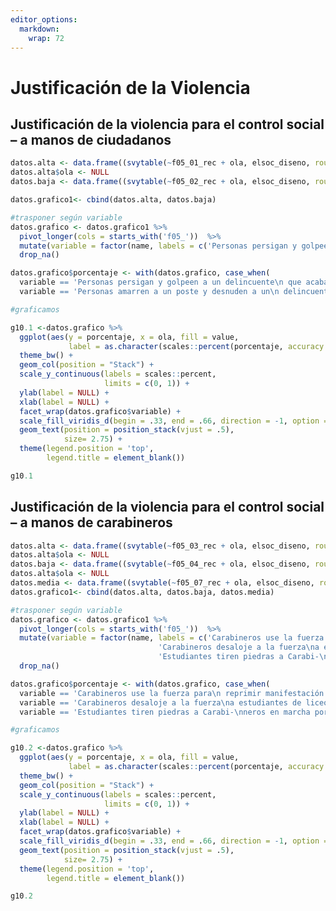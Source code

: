 ```yaml
---
editor_options: 
  markdown: 
    wrap: 72
---
```


# Justificación de la Violencia


## Justificación de la violencia para el control social – a manos de ciudadanos

```r
datos.alta <- data.frame((svytable(~f05_01_rec + ola, elsoc_diseno, round = F))) %>% group_by( ola) %>% mutate(p_alta=Freq/sum(Freq))
datos.alta$ola <- NULL
datos.baja <- data.frame((svytable(~f05_02_rec + ola, elsoc_diseno, round = F))) %>% group_by(ola) %>% mutate(p_baja=Freq/sum(Freq))

datos.grafico1<- cbind(datos.alta, datos.baja)

#trasponer según variable
datos.grafico <- datos.grafico1 %>% 
  pivot_longer(cols = starts_with('f05_'))  %>%
  mutate(variable = factor(name, labels = c('Personas persigan y golpeen a un delincuente\n que acaba de cometer un asalto', 'Personas amarren a un poste y desnuden a un\n delincuente que acaba de cometer un asalto'))) %>% 
  drop_na()

datos.grafico$porcentaje <- with(datos.grafico, case_when(
  variable == 'Personas persigan y golpeen a un delincuente\n que acaba de cometer un asalto' ~ p_alta,
  variable == 'Personas amarren a un poste y desnuden a un\n delincuente que acaba de cometer un asalto' ~ p_baja))

#graficamos

g10.1 <-datos.grafico %>% 
  ggplot(aes(y = porcentaje, x = ola, fill = value, 
             label = as.character(scales::percent(porcentaje, accuracy = .1)))) +
  theme_bw() + 
  geom_col(position = "Stack") +
  scale_y_continuous(labels = scales::percent,
                     limits = c(0, 1)) +
  ylab(label = NULL) +
  xlab(label = NULL) +
  facet_wrap(datos.grafico$variable) +
  scale_fill_viridis_d(begin = .33, end = .66, direction = -1, option = 'viridis') + 
  geom_text(position = position_stack(vjust = .5),
            size= 2.75) +
  theme(legend.position = 'top',
        legend.title = element_blank())

g10.1
```


## Justificación de la violencia para el control social – a manos de carabineros

```r
datos.alta <- data.frame((svytable(~f05_03_rec + ola, elsoc_diseno, round = F))) %>% group_by( ola) %>% mutate(p_alta=Freq/sum(Freq))
datos.alta$ola <- NULL
datos.baja <- data.frame((svytable(~f05_04_rec + ola, elsoc_diseno, round = F))) %>% group_by(ola) %>% mutate(p_baja=Freq/sum(Freq))
datos.alta$ola <- NULL
datos.media <- data.frame((svytable(~f05_07_rec + ola, elsoc_diseno, round = F))) %>% group_by(ola) %>% mutate(p_media=Freq/sum(Freq))
datos.grafico1<- cbind(datos.alta, datos.baja, datos.media)

#trasponer según variable
datos.grafico <- datos.grafico1 %>% 
  pivot_longer(cols = starts_with('f05_'))  %>%
  mutate(variable = factor(name, labels = c('Carabineros use la fuerza para\n reprimir manifestación pacífica',
                                 'Carabineros desaloje a la fuerza\na estudiantes de liceo en toma',
                                 'Estudiantes tiren piedras a Carabi-\nneros en marcha por la educación'))) %>% 
  drop_na()

datos.grafico$porcentaje <- with(datos.grafico, case_when(
  variable == 'Carabineros use la fuerza para\n reprimir manifestación pacífica' ~ p_alta,
  variable == 'Carabineros desaloje a la fuerza\na estudiantes de liceo en toma' ~ p_baja,
  variable == 'Estudiantes tiren piedras a Carabi-\nneros en marcha por la educación' ~ p_media))

#graficamos

g10.2 <-datos.grafico %>% 
  ggplot(aes(y = porcentaje, x = ola, fill = value, 
             label = as.character(scales::percent(porcentaje, accuracy = .1)))) +
  theme_bw() + 
  geom_col(position = "Stack") +
  scale_y_continuous(labels = scales::percent,
                     limits = c(0, 1)) +
  ylab(label = NULL) +
  xlab(label = NULL) +
  facet_wrap(datos.grafico$variable) +
  scale_fill_viridis_d(begin = .33, end = .66, direction = -1, option = 'viridis') + 
  geom_text(position = position_stack(vjust = .5),
            size= 2.75) +
  theme(legend.position = 'top',
        legend.title = element_blank())

g10.2
```


